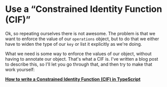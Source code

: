 # Use a “Constrained Identity Function (CIF)”

Ok, so repeating ourselves there is not awesome. The problem is that we want to
enforce the value of our `operations` object, but to do that we either have to
widen the type of our `key` or list it explicitly as we're doing.

What we need is some way to enforce the values of our object, without having to
annotate our object. That's what a CIF is. I've written a blog post to describe
this, so I'll let you go through that, and then try to make that work yourself:

**[How to write a Constrained Identity Function (CIF) in TypeScript](https://kentcdodds.com/blog/how-to-write-a-constrained-identity-function-in-typescript)**
